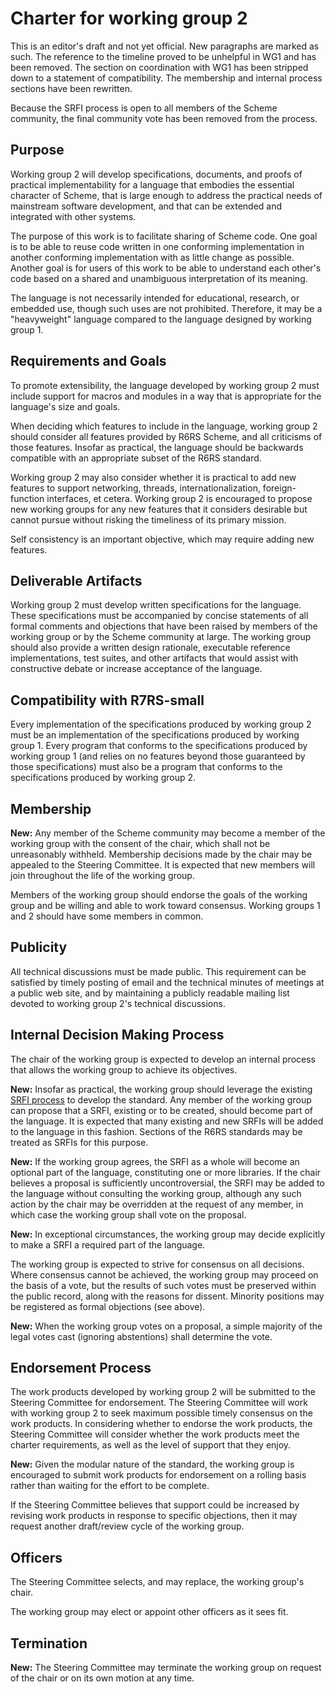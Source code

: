 = Charter for working group 2 =

This is an editor's draft and not yet official.  New paragraphs
are marked as such.  The reference to the timeline proved to be
unhelpful in WG1 and has been removed.  The section on coordination
with WG1 has been stripped down to a statement of compatibility.
The membership and internal process sections have been rewritten.

Because the SRFI process is open to all members of the Scheme
community, the final community vote has been removed from the process.

== Purpose ==

Working group 2 will develop specifications, documents, and
proofs of practical implementability for a language that embodies
the essential character of Scheme, that is large enough to address
the practical needs of mainstream software development, and that
can be extended and integrated with other systems.

The purpose of this work is to facilitate sharing of Scheme code.
One goal is to be able to reuse code written in one conforming
implementation in another conforming implementation with as little
change as possible. Another goal is for users of this work to be
able to understand each other's code based on a shared and
unambiguous interpretation of its meaning.

The language is not necessarily intended for educational, research,
or embedded use, though such uses are not prohibited.  Therefore,
it may be a "heavyweight" language compared to the language
designed by working group 1.

== Requirements and Goals ==

To promote extensibility, the language developed by working group 2
must include support for macros and modules in a way that is
appropriate for the language's size and goals.

When deciding which features to include in the language, working
group 2 should consider all features provided by R6RS Scheme, and
all criticisms of those features.  Insofar as practical, the
language should be backwards compatible with an appropriate
subset of the R6RS standard.

Working group 2 may also consider whether it is practical to add
new features to support networking, threads, internationalization,
foreign-function interfaces, et cetera. Working group 2 is
encouraged to propose new working groups for any new features
that it considers desirable but cannot pursue without risking
the timeliness of its primary mission.

Self consistency is an important objective, which may require
adding new features.

== Deliverable Artifacts ==

Working group 2 must develop written specifications for the
language. These specifications must be accompanied by concise
statements of all formal comments and objections that have been
raised by members of the working group or by the Scheme community
at large. The working group should also provide a written design
rationale, executable reference implementations, test suites, and
other artifacts that would assist with constructive debate or
increase acceptance of the language.

== Compatibility with R7RS-small ==

Every implementation of the specifications produced by working group 2
must be an implementation of the specifications produced by working
group 1. Every program that conforms to the specifications produced
by working group 1 (and relies on no features beyond those guaranteed
by those specifications) must also be a program that conforms to the
specifications produced by working group 2.


== Membership ==

'''New:'''
Any member of the Scheme community may become a member of the working
group with the consent of the chair, which shall not be unreasonably
withheld.  Membership decisions made by the chair may be appealed
to the Steering Committee.  It is expected that new members will join
throughout the life of the working group.

Members of the working group should endorse the goals of the
working group and be willing and able to work toward consensus.
Working groups 1 and 2 should have some members in common.

== Publicity ==

All technical discussions must be made public. This requirement
can be satisfied by timely posting of email and the technical
minutes of meetings at a public web site, and by maintaining
a publicly readable mailing list devoted to working group 2's
technical discussions.

== Internal Decision Making Process ==

The chair of the working group is expected to develop an
internal process that allows the working group to achieve
its objectives.

'''New:'''
Insofar as practical, the working group should leverage the
existing [[http://srfi.schemers.org/srfi-process.html|SRFI process]]
to develop the standard.  Any member of the working
group can propose that a SRFI, existing or to be created, should
become part of the language.  It is expected that many existing
and new SRFIs will be added to the language in this fashion.
Sections of the R6RS standards may be treated as SRFIs for this
purpose.

'''New:'''
If the working group agrees, the SRFI as a whole will become
an optional part of the language, constituting one or more
libraries.  If the chair believes a proposal is sufficiently
uncontroversial, the SRFI may be added to the language without
consulting the working group, although any such action by the
chair may be overridden at the request of any member, in which
case the working group shall vote on the proposal.

'''New:'''
In exceptional circumstances, the working group may decide
explicitly to make a SRFI a required part of the language.

The working group is expected to strive for consensus on all
decisions. Where consensus cannot be achieved, the working
group may proceed on the basis of a vote, but the results of
such votes must be preserved within the public record, along
with the reasons for dissent. Minority positions may be
registered as formal objections (see above).

'''New:'''
When the working group votes on a proposal, a simple
majority of the legal votes cast (ignoring abstentions) shall
determine the vote.

== Endorsement Process ==

The work products developed by working group 2 will be submitted
to the Steering Committee for endorsement. The Steering Committee
will work with working group 2 to seek maximum possible timely
consensus on the work products. In considering whether to endorse
the work products, the Steering Committee will consider whether
the work products meet the charter requirements, as well as the
level of support that they enjoy.

'''New:'''
Given the modular nature of the standard, the working group is
encouraged to submit work products for endorsement on a rolling basis
rather than waiting for the effort to be complete.

If the Steering Committee believes that support could be increased
by revising work products in response to specific objections, then
it may request another draft/review cycle of the working group.

== Officers ==

The Steering Committee selects, and may replace, the working group's chair.

The working group may elect or appoint other officers as it sees fit.

== Termination ==

'''New:'''
The Steering Committee may terminate the working group on request of the
chair or on its own motion at any time.

